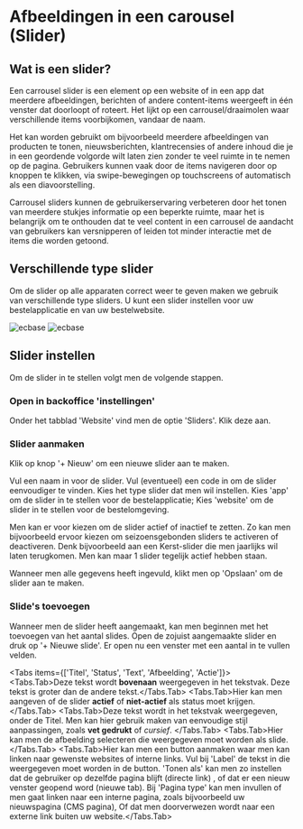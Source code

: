 # Afbeeldingen in een carousel (Slider)

## Wat is een slider?

Een carrousel slider is een element op een website of in een app dat meerdere afbeeldingen, berichten of andere content-items weergeeft in één venster dat doorloopt of roteert. 
Het lijkt op een carrousel/draaimolen waar verschillende items voorbijkomen, vandaar de naam.

Het kan worden gebruikt om bijvoorbeeld meerdere afbeeldingen van producten te tonen, nieuwsberichten, klantrecensies of andere inhoud die je in een geordende volgorde wilt laten zien zonder te veel ruimte in te nemen op de pagina.
 Gebruikers kunnen vaak door de items navigeren door op knoppen te klikken, via swipe-bewegingen op touchscreens of automatisch als een diavoorstelling.

Carrousel sliders kunnen de gebruikerservaring verbeteren door het tonen van meerdere stukjes informatie op een beperkte ruimte, maar het is belangrijk om te onthouden dat te veel content in een carrousel de aandacht van gebruikers kan versnipperen of leiden tot minder interactie met de items die worden getoond.

## Verschillende type slider

Om de slider op alle apparaten correct weer te geven maken we gebruik van verschillende type sliders. 
U kunt een slider instellen voor uw bestelapplicatie en van uw bestelwebsite.

![ecbase](/images/Slider/App/slider_app_gsm.jpg)
![ecbase](/images/Slider/Website/slider_site_gsm.jpg)

## Slider instellen

Om de slider in te stellen volgt men de volgende stappen.

 
<Steps>

 ### Open in backoffice 'instellingen'

Onder het tabblad 'Website' vind men de optie 'Sliders'. Klik deze aan.

 ### Slider aanmaken

 Klik op knop '+ Nieuw' om een nieuwe slider aan te maken.

 Vul een naam in voor de slider. Vul (eventueel) een code in om de slider eenvoudiger te vinden.
 Kies het type slider dat men wil instellen. Kies 'app' om de slider in te stellen voor de bestelapplicatie; Kies 'website'
 om de slider in te stellen voor de bestelomgeving.

 Men kan er voor kiezen om de slider actief of inactief te zetten. Zo kan men bijvoorbeeld ervoor kiezen om seizoensgebonden 
 sliders te activeren of deactiveren. Denk bijvoorbeeld aan een Kerst-slider die men jaarlijks wil laten terugkomen.
 Men kan maar 1 slider tegelijk actief hebben staan.

 Wanneer men alle gegevens heeft ingevuld, klikt men op 'Opslaan' om de slider aan te maken.

 ### Slide's toevoegen

 Wanneer men de slider heeft aangemaakt, kan men beginnen met het toevoegen van het aantal slides.
 Open de zojuist aangemaakte slider en druk op '+ Nieuwe slide'. Er open nu een venster met een aantal in te vullen velden.

 
<Tabs items={['Titel', 'Status', 'Text', 'Afbeelding', 'Actie']}>
  <Tabs.Tab>Deze tekst wordt **bovenaan** weergegeven in het tekstvak. Deze tekst is groter dan de andere tekst.</Tabs.Tab>
  <Tabs.Tab>Hier kan men aangeven of de slider **actief** of **niet-actief** als status moet krijgen.</Tabs.Tab>
  <Tabs.Tab>Deze tekst wordt in het tekstvak weergegeven, onder de Titel. Men kan hier gebruik maken van eenvoudige 
  stijl aanpassingen, zoals **vet gedrukt** of *cursief*. </Tabs.Tab>
  <Tabs.Tab>Hier kan men de afbeelding selecteren die weergegeven moet worden als slide.</Tabs.Tab>
  <Tabs.Tab>Hier kan men een button aanmaken waar men kan linken naar gewenste websites of interne links.
  Vul bij 'Label' de tekst in die weergegeven moet worden in de button. 'Tonen als' kan men zo instellen dat de gebruiker op
  dezelfde pagina blijft (directe link) , of dat er een nieuw venster geopend word (nieuwe tab).
 Bij 'Pagina type' kan men invullen of men gaat linken naar een interne pagina, zoals bijvoorbeeld uw nieuwspagina (CMS pagina),
  Of dat men doorverwezen wordt naar een externe link buiten uw website.</Tabs.Tab>
</Tabs>

</Steps>

